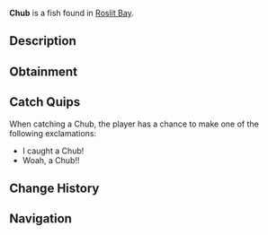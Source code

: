 {{FishInfobox
|image          = Chub.png
|rarity         = Common
|sea            = First Sea
|location       = [[Roslit Bay]]
|sublocation    = Freshwater
|sources        = Common Crate, Fishing Rod
|radar_location = 
|xp             = 40
|weather        = 
|time           = Day
|season         = Spring, Summer
|bait           = Seaweed
|base_weight    = 3
|base_value     = 40
|weight_range   = 2
|base_chance    = 100
|base_resil     = 80
}}
'''Chub''' is a {{Rarity|Common}} fish found in [[Roslit Bay]].

== Description ==
{{Description|The Chub is a hardy and adaptable freshwater fish, typically found in Roslit Pond. The Chub is an easy catch for novice anglers and is thankfully a common catch.|Bestiary Entry}}

== Obtainment ==
{{Description|commonly caught in Roslit Pond.|Bestiary Hint}}
{{Fish Availability|
Roslit Bay/Freshwater Pond
|top_rods      = 
Krampus's Rod\411133.69\46457.77;
Magma Rod\398201.86\44803.84;
Leviathan's Fang Rod\392898.13\0;
Ethereal Prism Rod\370163.74\0;
No-Life Rod\366433.3\66133.56;
Plastic Rod\363640.3\39878.95;
Nocturnal Rod\193850.78\180692.3;
Riptide Rod\295223.48\76428.95;
Challenger's Rod\336445.43\66626.91;
Zeus Rod\309960.6\66598.86;
Tempest Rod\356073.29\66344.29;
Frog Rod\248384.22\58511.82;
Seraphic Rod\365556.84\32187.13;
Trident Rod\358305.55\22648.94;
Free Spirit Rod\353155.93\22608.68;
Rod Of The Forgotten Fang\343535.22\29391.37;
Rod Of The Depths\312671.24\26732.21;
Rod Of The Exalted One\306696.68\0;
Verdant Shear Rod\306252.37\55454.71;
Blazebringer Rod\294012.11\63375.02;
Depthseeker Rod\281048.53\49753.45;
Volcanic Rod\258444.53\52295.82;
Training Rod\257628.97\28970.35;
Avalanche Rod\256077.75\43623.55;
Steady Rod\129195.82\14813.3
|recommended   = Ethereal Prism Rod
}}

== Catch Quips ==
When catching a Chub, the player has a chance to make one of the following exclamations:
* I caught a Chub!
* Woah, a Chub!!

== Change History ==
{{Change History|{{subst:Current Version}}}}

== Navigation ==
{{Fish Navbox|Roslit Bay}}